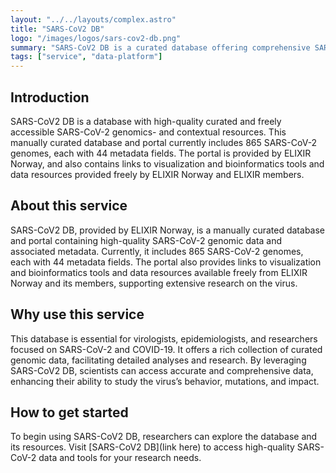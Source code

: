 ```yaml
---
layout: "../../layouts/complex.astro"
title: "SARS-CoV2 DB"
logo: "/images/logos/sars-cov2-db.png"
summary: "SARS-CoV2 DB is a curated database offering comprehensive SARS-CoV-2 genomic and contextual data resources."
tags: ["service", "data-platform"]
---
```


## Introduction

SARS-CoV2 DB is a database with high-quality curated and freely accessible SARS-CoV-2 genomics- and contextual resources. This manually curated database and portal currently includes 865 SARS-CoV-2 genomes, each with 44 metadata fields. The portal is provided by ELIXIR Norway, and also contains links to visualization and bioinformatics tools and data resources provided freely by ELIXIR Norway and ELIXIR members.

## About this service

SARS-CoV2 DB, provided by ELIXIR Norway, is a manually curated database and portal containing high-quality SARS-CoV-2 genomic data and associated metadata. Currently, it includes 865 SARS-CoV-2 genomes, each with 44 metadata fields. The portal also provides links to visualization and bioinformatics tools and data resources available freely from ELIXIR Norway and its members, supporting extensive research on the virus.

## Why use this service

This database is essential for virologists, epidemiologists, and researchers focused on SARS-CoV-2 and COVID-19. It offers a rich collection of curated genomic data, facilitating detailed analyses and research. By leveraging SARS-CoV2 DB, scientists can access accurate and comprehensive data, enhancing their ability to study the virus’s behavior, mutations, and impact.

## How to get started

To begin using SARS-CoV2 DB, researchers can explore the database and its resources. Visit [SARS-CoV2 DB](link here) to access high-quality SARS-CoV-2 data and tools for your research needs.
